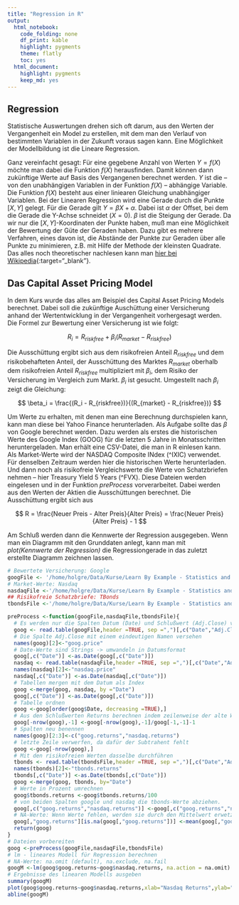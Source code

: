 ```yaml
---
title: "Regression in R"
output:
  html_notebook:
    code_folding: none
    df_print: kable
    highlight: pygments
    theme: flatly
    toc: yes
  html_document:
    highlight: pygments
    keep_md: yes
---
```


## Regression

Statistische Auswertungen drehen sich oft darum, aus den Werten der Vergangenheit ein Model zu erstellen, mit dem man den Verlauf von bestimmten Variablen in der Zukunft voraus sagen kann. Eine Möglichkeit der Modellbildung ist die Lineare Regression. 

Ganz vereinfacht gesagt: Für eine gegebene Anzahl von Werten $Y=f(X)$ möchte man dabei die Funktion $f(X)$ herausfinden. Damit können dann zukünftige Werte auf Basis des Vergangenen berechnet werden. $Y$ ist die -- von den unabhängigen Variablen in der Funktion $f(X)$ -- abhängige Variable. Die Funktion $f(X)$ besteht aus einer liniearen Gleichung unabhängiger Variablen. Bei der Linearen Regression wird eine Gerade durch die Punkte $[X,Y]$ gelegt. Für die Gerade gilt $Y=\beta X + \alpha$. Dabei ist $\alpha$ der Offset, bei dem die Gerade die Y-Achse schneidet ($X=0$). $\beta$ ist die Steigung der Gerade. Da wir nur die $[X,Y]$-Koordinaten der Punkte haben, muß man eine Möglichkeit der Bewertung der Güte der Geraden haben. Dazu gibt es mehrere Verfahren, eines davon ist, die Abstände der Punkte zur Geraden über alle Punkte zu minimieren, z.B. mit Hilfe der Methode der kleinsten Quadrate. Das alles noch theoretischer nachlesen kann man [hier bei Wikipedia](https://de.wikipedia.org/wiki/Lineare_Regression#Einfache_lineare_Regression){:target="_blank"}.  

## Das Capital Asset Pricing Model

In dem Kurs wurde das alles am Beispiel des Capital Asset Pricing Models berechnet. Dabei soll die zukünftige Auschüttung einer Versicherung anhand der Wertentwicklung in der Vergangenheit vorhergesagt werden. Die Formel zur Bewertung einer Versicherung ist wie folgt:

$$
R_i = R_{riskfree} + \beta_i (R_{market} - R_{riskfree})
$$

Die Ausschüttung ergibt sich aus dem risikofreien Anteil $R_{riskfree}$ und dem risikobehafteten Anteil, der Ausschüttung des Marktes $R_{market}$ oberhalb dem risikofreien Anteil $R_{riskfree}$ multipliziert mit $\beta_i$, dem Risiko der Versicherung im Vergleich zum Markt. $\beta_i$ ist gesucht. Umgestellt nach $\beta_i$ zeigt die Gleichung:

$$
\beta_i = \frac{(R_i - R_{riskfree})}{(R_{market} - R_{riskfree})}
$$

Um Werte zu erhalten, mit denen man eine Berechnung durchspielen kann, kann man diese bei Yahoo Finance herunterladen. Als Aufgabe sollte das $\beta$ von Google berechnet werden. Dazu werden als erstes die historischen Werte des Google Index (GOOG) für die letzten 5 Jahre in Monatsschritten heruntergeladen. Man erhält eine CSV-Datei, die man in R einlesen kann. Als Market-Werte wird der NASDAQ Composite INdex (^IXIC) verwendet. Für denselben Zeitraum werden hier die historischen Werte herunterladen. Und dann noch als risikofreie Vergleichswerte die Werte von Schatzbriefen nehmen -- hier Treasury Yield 5 Years (^FVX). Diese Dateien werden eingelesen und in der Funktion *preProcess* vorverarbeitet. Dabei werden aus den Werten der Aktien die Ausschüttungen berechnet. Die Ausschüttung ergibt sich aus 

$$
R = \frac{Neuer Preis - Alter Preis}{Alter Preis} = \frac{Neuer Preis}{Alter Preis} - 1
$$

Am Schluß werden dann die Kennwerte der Regression ausgegeben. Wenn man ein Diagramm mit den Grunddaten anlegt, kann man mit *plot(Kennwerte der Regression)* die Regressiongerade in das zuletzt erstellte Diagramm zeichnen lassen. 

```r
# Bewertete Versicherung: Google
googFile <- '/home/holgre/Data/Kurse/Learn By Example - Statistics and Data Science in R/12 Linear Regression in Excel/goog-100101-170101-table.csv'
# Market-Werte: Nasdaq
nasdaqFile <-'/home/holgre/Data/Kurse/Learn By Example - Statistics and Data Science in R/12 Linear Regression in Excel/ixic-100101-170101-table.csv'
## Risikofreie Schatzbriefe: TBonds
tbondsFile <-'/home/holgre/Data/Kurse/Learn By Example - Statistics and Data Science in R/12 Linear Regression in Excel/fvx-100101-170101-table.csv'

preProcess <-function(googFile,nasdaqFile,tbondsFile){
  # Es werden nur die Spalten Datum (Date) und Schlußwert (Adj.Close) verwendet
  goog <- read.table(googFile,header =TRUE, sep =",")[,c("Date","Adj.Close")]
  # Die Spalte Adj.Close mit einem eindeutigen Namen versehen
  names(goog)[2]<-"goog.price"
  # Date-Werte sind Strings -> umwandeln in Datumsformat 
  goog[,c("Date")] <-as.Date(goog[,c("Date")])
  nasdaq <- read.table(nasdaqFile,header =TRUE, sep =",")[,c("Date","Adj.Close")]
  names(nasdaq)[2]<-"nasdaq.price"
  nasdaq[,c("Date")] <-as.Date(nasdaq[,c("Date")])
  # Tabellen mergen mit dem Datum als Index
  goog <-merge(goog, nasdaq, by ="Date")
  goog[,c("Date")] <-as.Date(goog[,c("Date")])
  # Tabelle ordnen
  goog <-goog[order(goog$Date, decreasing =TRUE),]
  # Aus den Schlußwerten Returns berechnen indem zeilenweise der alte Wert vom neuen abgezogen wird 
  goog[-nrow(goog),-1] <-goog[-nrow(goog),-1]/goog[-1,-1]-1
  # Spalten neu benennen
  names(goog)[2:3]<-c("goog.returns","nasdaq.returns")
  # letzte Zeile verwerfen, da dafür der Subtrahent fehlt 
  goog <-goog[-nrow(goog),]
  # Mit den risikofreien Werten dasselbe durchführen
  tbonds <- read.table(tbondsFile,header =TRUE, sep =",")[,c("Date","Adj.Close")]
  names(tbonds)[2]<-"tbonds.returns"
  tbonds[,c("Date")] <-as.Date(tbonds[,c("Date")])
  goog <-merge(goog, tbonds, by="Date")
  # Werte in Prozent umrechnen
  goog$tbonds.returns <-goog$tbonds.returns/100
  # von beiden Spalten google und nasdaq die tbonds-Werte abziehen.
  goog[,c("goog.returns","nasdaq.returns")] <-goog[,c("goog.returns","nasdaq.returns")]-goog[,"tbonds.returns"]
  # NA-Werte: Wenn Werte fehlen, werden sie durch den Mittelwert erwetzt
  goog[,"goog.returns"][is.na(goog[,"goog.returns"])] <-mean(goog[,"goog.returns"])
  return(goog)
}
# Dateien vorbereiten
goog <-preProcess(googFile,nasdaqFile,tbondsFile)
# lm - lineares Modell für Regression berechnen
# NA-Werte: na.omit (default), na.exclude, na.fail
googM <-lm(goog$goog.returns~goog$nasdaq.returns, na.action = na.omit)
# Ergebnisse des linearen Modells ausgeben
summary(googM)
plot(goog$goog.returns~goog$nasdaq.returns,xlab="Nasdaq Returns",ylab="Google Returns")
abline(googM)
```


